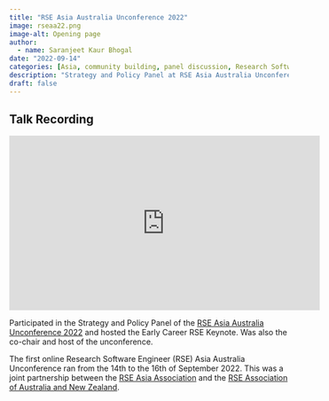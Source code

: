 ```yaml
---
title: "RSE Asia Australia Unconference 2022"
image: rseaa22.png
image-alt: Opening page
author:
  - name: Saranjeet Kaur Bhogal
date: "2022-09-14"
categories: [Asia, community building, panel discussion, Research Software Engineering, RSE Asia]
description: "Strategy and Policy Panel at RSE Asia Australia Unconference 2022"
draft: false
---
```


## Talk Recording

<iframe width="560" height="315" src="https://www.youtube.com/embed/lN1GICnbohI?si=PsrOVFYHSC--XwvZ" title="YouTube video player" frameborder="0" allow="accelerometer; autoplay; clipboard-write; encrypted-media; gyroscope; picture-in-picture; web-share" referrerpolicy="strict-origin-when-cross-origin" allowfullscreen>

</iframe>

Participated in the Strategy and Policy Panel of the [RSE Asia Australia Unconference 2022](https://rse-aunz.org/2022-Asia-Australia-unconference/) and hosted the Early Career RSE Keynote. Was also the co-chair and host of the unconference.

The first online Research Software Engineer (RSE) Asia Australia Unconference ran from the 14th to the 16th of September 2022. This was a joint partnership between the [RSE Asia Association](https://rse-asia.github.io/RSE_Asia/) and the [RSE Association of Australia and New Zealand](https://rse-aunz.github.io/).
